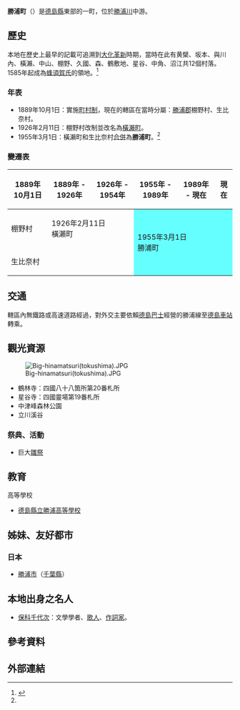 {{Otheruses|subject=位於德島縣的行政區劃|other=其他過去曾經存在過的同名行政區劃|勝浦町 (消歧義)}}
{{日本町村
| 自治體名=勝浦
| 町村=町
| 圖像=[[File:Ryojuzan_Kakurinji_11.JPG|240px]]
| 圖像說明=[[鶴林寺|鶴林寺]]（[[四國八十八箇所|四國八十八箇所]][[靈場|靈場]]第20號札所）
| 町村章=
| 日文原名=勝浦町
| 平假名=かつうらちょう
| 羅馬字拼音=Katsuura-chō
| 都道府縣=德島縣
| 支廳=
| 郡=勝浦郡
| 編號=36301-4
| 面積=69.80
| 邊界未定=
| 人口=5,489
| 統計時間=2013年7月1日
| 自治體=[[德島市|德島市]]、[[小松島市|小松島市]]、[[阿南市|阿南市]]、[[上勝町|上勝町]]、[[那賀町|那賀町]]、[[佐那河内村|佐那河内村]]
| 樹=[[溫州蜜柑|溫州蜜柑]]
| 花=[[秋英|秋英]]
| 鳥=
| 其他象徵物=
| 其他象徵=
| 首長=中田丑五郎
| 卸任日期=2014年2月
| 議員數=10
| 郵遞區號=771-4305
| 所在地=勝浦郡勝浦町大字久國字久保田3番地
| 電話號碼=885-42-2511
| 外部連結=http://www.town.katsuura.lg.jp/
| 經度=
| 緯度=
| 地圖=[[File:Katsuura_in_Tokushima_Prefecture_Ja.svg|250px]]
| 註記=人口：[http://www.town.katsuura.lg.jp/ 勝浦町官方網頁]
}}
'''勝浦町'''（{{jpn|j=勝浦町|hg=かつうらちょう|rm=Katsuura chō|f=y}}）是[[德島縣|德島縣]]東部的一町，位於[[勝浦川|勝浦川]]中游。

==歷史==
本地在歷史上最早的記載可追溯到[[大化革新|大化革新]]時期，當時在此有黄檗、坂本、與川內、橫瀨、中山、棚野、久國、森、鶴敷地、星谷、中角、沼江共12個村落。1585年起成為[[蜂須賀氏|蜂須賀氏]]的領地。<ref name="History">{{cite web| title=沿革、位置、主な山岳と河川| url=http://www.town.katsuura.lg.jp/docs/2010111600820/| publisher=勝浦町公所| accessdate=2012-12-22| language=ja| date=2007-11-01| archive-date=2020-10-10| archive-url=https://web.archive.org/web/20201010210425/http://www.town.katsuura.lg.jp/docs/2010111600820/| dead-url=no}}</ref> 

===年表===
* 1889年10月1日：實施[[町村制|町村制]]，現在的轄區在當時分屬：[[勝浦郡|勝浦郡]]棚野村、生比奈村。
* 1926年2月11日：棚野村改制並改名為[[橫瀨町|橫瀨町]]。
* 1955年3月1日：橫瀨町和生比奈村[[市町村合併|合併]]為'''勝浦町'''。<ref name="History"/>

===變遷表===
{| class="wikitable" style="font-size:x-small"
! 1889年10月1日
! 1889年 - 1926年
! 1926年 - 1954年
! 1955年 - 1989年
! 1989年 - 現在
! 現在
|-
| 棚野村
| colspan=2 | 1926年2月11日<br />橫瀨町
| rowspan=2 colspan=3 style="background-color:#6ff;" | 1955年3月1日<br />勝浦町
|-
| colspan=3 | 生比奈村
|}

==交通==
轄區內無鐵路或高速道路經過，對外交主要依賴[[德島巴士|德島巴士]]經營的勝浦線至[[德島車站|德島車站]]轉乘。

==觀光資源==
[[File:Big-hinamatsuri(tokushima).JPG|thumb]]
* 鶴林寺：四國八十八箇所第20番札所
* 星谷寺：四國靈場第19番札所
* 中津峰森林公園
* 立川溪谷

===祭典、活動===
* 巨大[[雛祭|雛祭]]

==教育==
; 高等學校
* [[德島縣立勝浦高等學校|德島縣立勝浦高等學校]]

==姊妹、友好都市==
===日本===
* [[勝浦市|勝浦市]]（[[千葉縣|千葉縣]]）

==本地出身之名人==
* [[保科千代次|保科千代次]]：文學學者、[[歌人|歌人]]、[[作詞家|作詞家]]。

==參考資料==
{{reflist}}

==外部連結==
{{commonscat|Katsuura, Tokushima}}

{{德島縣}}{{Authority control}}